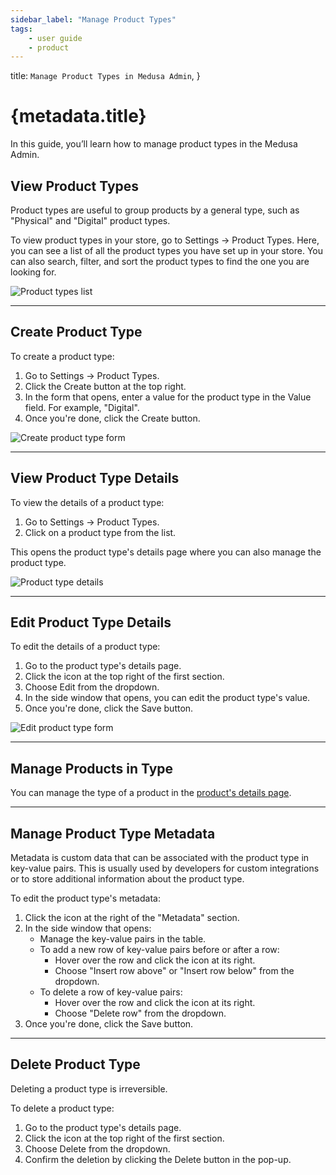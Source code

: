 ```yaml
---
sidebar_label: "Manage Product Types"
tags:
    - user guide
    - product
---
```



  title: `Manage Product Types in Medusa Admin`,
}

# {metadata.title}

In this guide, you’ll learn how to manage product types in the Medusa Admin.

## View Product Types

Product types are useful to group products by a general type, such as "Physical" and "Digital" product types.

To view product types in your store, go to Settings → Product Types. Here, you can see a list of all the product types you have set up in your store. You can also search, filter, and sort the product types to find the one you are looking for.

![Product types list](https://res.cloudinary.com/dza7lstvk/image/upload/v1739978497/User%20Guide/Screenshot_2025-02-19_at_5.21.04_PM_dcux4c.png)

---

## Create Product Type

To create a product type:

1. Go to Settings → Product Types.
2. Click the Create button at the top right.
3. In the form that opens, enter a value for the product type in the Value field. For example, "Digital".
4. Once you're done, click the Create button.

![Create product type form](https://res.cloudinary.com/dza7lstvk/image/upload/v1739978980/User%20Guide/Screenshot_2025-02-19_at_5.29.25_PM_k96euy.png)

---

## View Product Type Details

To view the details of a product type:

1. Go to Settings → Product Types.
2. Click on a product type from the list.

This opens the product type's details page where you can also manage the product type.

![Product type details](https://res.cloudinary.com/dza7lstvk/image/upload/v1739979095/User%20Guide/Screenshot_2025-02-19_at_5.30.49_PM_wr7mro.png)

---

## Edit Product Type Details

To edit the details of a product type:

1. Go to the product type's details page.
2. Click the <InlineIcon Icon={EllipsisHorizontal} alt="three-dots" /> icon at the top right of the first section.
3. Choose Edit from the dropdown.
4. In the side window that opens, you can edit the product type's value.
5. Once you're done, click the Save button.

![Edit product type form](https://res.cloudinary.com/dza7lstvk/image/upload/v1739979188/User%20Guide/Screenshot_2025-02-19_at_5.32.46_PM_hsdluu.png)

---

## Manage Products in Type

You can manage the type of a product in the [product's details page](../../products/edit/page.mdx#manage-product-organization).

---

## Manage Product Type Metadata

Metadata is custom data that can be associated with the product type in key-value pairs. This is usually used by developers for custom integrations or to store additional information about the product type.

To edit the product type's metadata:

1. Click the <InlineIcon Icon={ArrowUpRightOnBox} alt="arrow" /> icon at the right of the "Metadata" section.
2. In the side window that opens:
    - Manage the key-value pairs in the table.
    - To add a new row of key-value pairs before or after a row:
        - Hover over the row and click the <InlineIcon Icon={EllipsisVertical} alt="three-dots" /> icon at its right.
        - Choose "Insert row above" or "Insert row below" from the dropdown.
    - To delete a row of key-value pairs:
        - Hover over the row and click the <InlineIcon Icon={EllipsisVertical} alt="three-dots" /> icon at its right.
        - Choose "Delete row" from the dropdown.
3. Once you're done, click the Save button.

---

## Delete Product Type

<Note type="warning">

Deleting a product type is irreversible.

</Note>

To delete a product type:

1. Go to the product type's details page.
2. Click the <InlineIcon Icon={EllipsisHorizontal} alt="three-dots" /> icon at the top right of the first section.
3. Choose Delete from the dropdown.
4. Confirm the deletion by clicking the Delete button in the pop-up.

